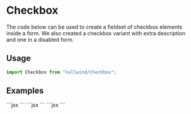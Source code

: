 
<Meta
  title="Checkbox"
  description="The code below can be used to create a fieldset of checkbox elements inside a form. We also created a checkbox variant with extra description and one in a disabled form."
/>

# Checkbox

The code below can be used to create a fieldset of checkbox elements inside a form. We also created a checkbox variant with extra description and one in a disabled form.

## Usage

```jsx
import Checkbox from "nullwind/Checkbox";
```

## Examples

<Playground title="Default">
  <Playground.Preview>
    <Checkbox label="Some label here" />
  </Playground.Preview>
  <Playground.Code>
    ```jsx
    <Checkbox label="Some label here" />
    ```
  </Playground.Code>
</Playground>

<Playground title="With description">
  <Playground.Preview>
    <Checkbox label="Some label here" description="This is some description" />
  </Playground.Preview>
  <Playground.Code>
    ```jsx
    <Checkbox label="Some label here" description="This is some description" />
    ```
  </Playground.Code>
</Playground>

<Playground title="Disabled">
  <Playground.Preview>
    <Checkbox label="Some label here" disabled />
  </Playground.Preview>
  <Playground.Code>
    ```jsx
    <Checkbox label="Some label here" disabled />
    ```
  </Playground.Code>
</Playground>
